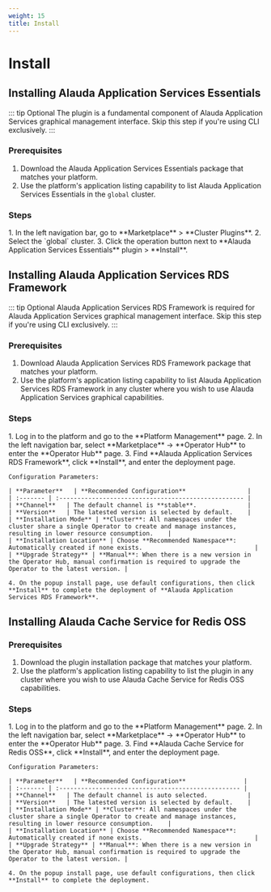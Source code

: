 ```yaml
---
weight: 15
title: Install
---
```


# Install

## Installing Alauda Application Services Essentials

::: tip Optional
The plugin is a fundamental component of Alauda Application Services graphical management interface. Skip this step if you're using CLI exclusively.
:::

### Prerequisites

1. Download the Alauda Application Services Essentials package that matches your platform.
2. Use the platform's application listing capability to list Alauda Application Services Essentials in the `global` cluster.

### Steps

<Tabs>
  <Tab label="Web Console">
    1. In the left navigation bar, go to **Marketplace** > **Cluster Plugins**.
    2. Select the `global` cluster.
    3. Click the operation button next to **Alauda Application Services Essentials** plugin > **Install**.
  </Tab>
</Tabs>

## Installing Alauda Application Services RDS Framework

::: tip Optional
Alauda Application Services RDS Framework is required for Alauda Application Services graphical management interface. Skip this step if you're using CLI exclusively.
:::

### Prerequisites

1. Download Alauda Application Services RDS Framework package that matches your platform.
2. Use the platform's application listing capability to list Alauda Application Services RDS Framework in any cluster where you wish to use Alauda Application Services graphical capabilities.

### Steps

<Tabs>
  <Tab label="Web Console">
    1. Log in to the platform and go to the **Platform Management** page.
    2. In the left navigation bar, select **Marketplace** -> **Operator Hub** to enter the **Operator Hub** page.
    3. Find **Alauda Application Services RDS Framework**, click **Install**, and enter the deployment page.

    Configuration Parameters:

    | **Parameter**   | **Recommended Configuration**                 |
    | :------- | :--------------------------------------------------- |
    | **Channel**   | The default channel is **stable**.              |
    | **Version**   | The latested version is selected by default.    |
    | **Installation Mode** | **Cluster**: All namespaces under the cluster share a single Operator to create and manage instances, resulting in lower resource consumption.    |
    | **Installation Location** | Choose **Recommended Namespace**: Automatically created if none exists.                               |
    | **Upgrade Strategy** | **Manual**: When there is a new version in the Operator Hub, manual confirmation is required to upgrade the Operator to the latest version. |

    4. On the popup install page, use default configurations, then click **Install** to complete the deployment of **Alauda Application Services RDS Framework**.
  </Tab>
</Tabs>

## Installing Alauda Cache Service for Redis OSS

### Prerequisites

1. Download the plugin installation package that matches your platform.
2. Use the platform's application listing capability to list the plugin in any cluster where you wish to use Alauda Cache Service for Redis OSS capabilities.

### Steps

<Tabs>
  <Tab label="Web Console">
    1. Log in to the platform and go to the **Platform Management** page.
    2. In the left navigation bar, select **Marketplace** -> **Operator Hub** to enter the **Operator Hub** page.
    3. Find **Alauda Cache Service for Redis OSS**, click **Install**, and enter the deployment page.

    Configuration Parameters:

    | **Parameter**   | **Recommended Configuration**                |
    | :------- | :-------------------------------------------------- |
    | **Channel**   | The default channel is auto selected.           |
    | **Version**   | The latested version is selected by default.    |
    | **Installation Mode** | **Cluster**: All namespaces under the cluster share a single Operator to create and manage instances, resulting in lower resource consumption.    |
    | **Installation Location** | Choose **Recommended Namespace**: Automatically created if none exists.                               |
    | **Upgrade Strategy** | **Manual**: When there is a new version in the Operator Hub, manual confirmation is required to upgrade the Operator to the latest version. |

    4. On the popup install page, use default configurations, then click **Install** to complete the deployment.
  </Tab>
</Tabs>
